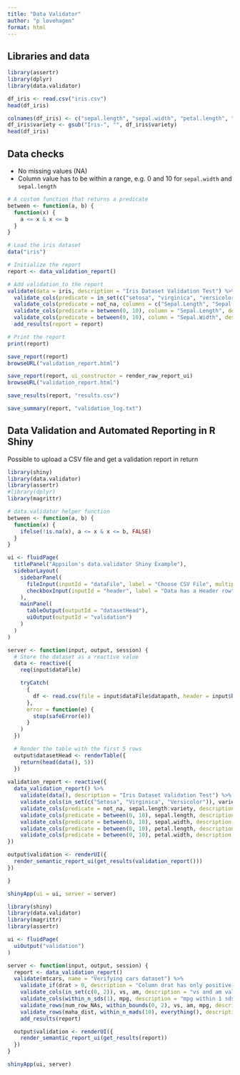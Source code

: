 ```yaml
---
title: "Data Validator"
author: "p lovehagen"
format: html
---
```


## Libraries and data

```r
library(assertr)
library(dplyr)
library(data.validator)

df_iris <- read.csv("iris.csv")
head(df_iris)
```

```r
colnames(df_iris) <- c("sepal.length", "sepal.width", "petal.length", "petal.width", "variety")
df_iris$variety <- gsub("Iris-", "", df_iris$variety)
head(df_iris)

```
## Data checks

* No missing values (NA)
* Column value has to be within a range, e.g. 0 and 10 for `sepal.width` and `sepal.length`

```r



# A custom function that returns a predicate
between <- function(a, b) {
  function(x) {
    a <= x & x <= b
  }
}

# Load the iris dataset
data("iris")

# Initialize the report
report <- data_validation_report()

# Add validation to the report 
validate(data = iris, description = "Iris Dataset Validation Test") %>%
  validate_cols(predicate = in_set(c("setosa", "virginica", "versicolor")), column = "Species", description = "Correct species category") %>%
  validate_cols(predicate = not_na, columns = c("Sepal.Length", "Sepal.Width", "Petal.Length", "Petal.Width", "Species"), description = "No missing values") %>%
  validate_cols(predicate = between(0, 10), column = "Sepal.Length", description = "Column Sepal.Length between 0 and 10") %>%
  validate_cols(predicate = between(0, 10), column = "Sepal.Width", description = "Column Sepal.Width between 0 and 10") %>%
  add_results(report = report)

# Print the report
print(report)


```

```r
save_report(report)
browseURL("validation_report.html")
```

```r
save_report(report, ui_constructor = render_raw_report_ui)
browseURL("validation_report.html")
```


```r
save_results(report, "results.csv")
```

```r
save_summary(report, "validation_log.txt")
```

## Data Validation and Automated Reporting in R Shiny


Possible to upload a CSV file and get a validation report in return



```r

library(shiny)
library(data.validator)
library(assertr)
#library(dplyr)
library(magrittr)

# data.validator helper function
between <- function(a, b) {
  function(x) {
    ifelse(!is.na(x), a <= x & x <= b, FALSE)
  }
}

ui <- fluidPage(
  titlePanel("Appsilon's data.validator Shiny Example"),
  sidebarLayout(
    sidebarPanel(
      fileInput(inputId = "dataFile", label = "Choose CSV File", multiple = FALSE, accept = c(".csv")),
      checkboxInput(inputId = "header", label = "Data has a Header row", value = TRUE)
    ),
    mainPanel(
      tableOutput(outputId = "datasetHead"),
      uiOutput(outputId = "validation")
    )
  )
)

server <- function(input, output, session) {
  # Store the dataset as a reactive value
  data <- reactive({
    req(input$dataFile)

    tryCatch(
      {
        df <- read.csv(file = input$dataFile$datapath, header = input$header)
      },
      error = function(e) {
        stop(safeError(e))
      }
    )
  })

  # Render the table with the first 5 rows
  output$datasetHead <- renderTable({
    return(head(data(), 5))
  })
  
validation_report <- reactive({
  data_validation_report() %>%
    validate(data(), description = "Iris Dataset Validation Test") %>%
    validate_cols(in_set(c("Setosa", "Virginica", "Versicolor")), variety, description = "Correct species category") %>%
    validate_cols(predicate = not_na, sepal.length:variety, description = "No missing values") %>%
    validate_cols(predicate = between(0, 10), sepal.length, description = "Column sepal.length between 0 and 10") %>%
    validate_cols(predicate = between(0, 10), sepal.width, description = "Column sepal.width between 0 and 10") %>%
    validate_cols(predicate = between(0, 10), petal.length, description = "Column petal.length between 0 and 10") %>%
    validate_cols(predicate = between(0, 10), petal.width, description = "Column petal.width between 0 and 10")
})

output$validation <- renderUI({
  render_semantic_report_ui(get_results(validation_report()))
})

}

shinyApp(ui = ui, server = server)


```


```r
library(shiny)
library(data.validator)
library(magrittr)
library(assertr)

ui <- fluidPage(
  uiOutput("validation")
)

server <- function(input, output, session) {
  report <- data_validation_report()
  validate(mtcars, name = "Verifying cars dataset") %>%
    validate_if(drat > 0, description = "Column drat has only positive values") %>%
    validate_cols(in_set(c(0, 2)), vs, am, description = "vs and am values equal 0 or 2 only") %>%
    validate_cols(within_n_sds(1), mpg, description = "mpg within 1 sds") %>%
    validate_rows(num_row_NAs, within_bounds(0, 2), vs, am, mpg, description = "not too many NAs in rows") %>%
    validate_rows(maha_dist, within_n_mads(10), everything(), description = "maha dist within 10 mads") %>%
    add_results(report)

  output$validation <- renderUI({
    render_semantic_report_ui(get_results(report))
  })
}

shinyApp(ui, server)
```



